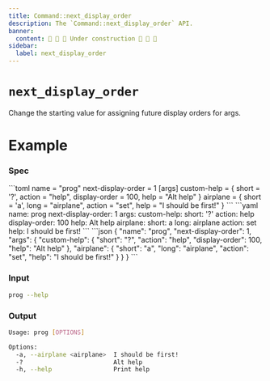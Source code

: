 ```yaml
---
title: Command::next_display_order
description: The `Command::next_display_order` API.
banner:
  content: 🚧 🚧 🚧 Under construction 🚧 🚧 🚧
sidebar:
  label: next_display_order
---
```



# `next_display_order` <LinkButton href="https://docs.rs/clap/latest/clap/struct.Command.html#method.next_display_order" icon="open-book" variant="minimal"></LinkButton>

<Badge text="since 0.1.0" size="small" />

Change the starting value for assigning future display orders for args.

# Example

### Spec

<Tabs syncKey="format">
  <TabItem label="TOML">
```toml
name = "prog"
next-display-order = 1
[args]
custom-help = { short = '?', action = "help", display-order = 100, help = "Alt help" }
airplane = { short = 'a', long = "airplane", action = "set", help = "I should be first!" }
```
  </TabItem>
  <TabItem label="YAML">
```yaml
name: prog
next-display-order: 1
args:
  custom-help:
    short: '?'
    action: help
    display-order: 100
    help: Alt help
  airplane:
    short: a
    long: airplane
    action: set
    help: I should be first!
```
  </TabItem>
  <TabItem label="JSON">
```json
{
  "name": "prog",
  "next-display-order": 1,
  "args": {
    "custom-help": {
      "short": "?",
      "action": "help",
      "display-order": 100,
      "help": "Alt help"
    },
    "airplane": {
      "short": "a",
      "long": "airplane",
      "action": "set",
      "help": "I should be first!"
    }
  }
}
```
  </TabItem>
</Tabs>

### Input

```bash
prog --help
```

### Output

```bash
Usage: prog [OPTIONS]

Options:
  -a, --airplane <airplane>  I should be first!
  -?                         Alt help
  -h, --help                 Print help
```
